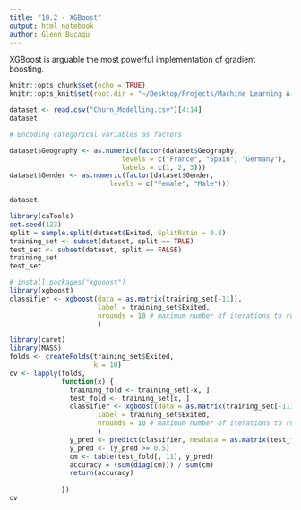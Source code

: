 ```yaml
---
title: "10.2 - XGBoost"
output: html_notebook
author: Glenn Bucagu
---
```


XGBoost is arguable the most powerful implementation of gradient boosting.

```r
knitr::opts_chunk$set(echo = TRUE)
knitr::opts_knit$set(root.dir = "~/Desktop/Projects/Machine Learning A-Z (Codes and Datasets)/Part 10 - Model Selection _ Boosting/Section 49 - XGBoost/R")
```

```r
dataset <- read.csv("Churn_Modelling.csv")[4:14]
dataset
```


```r
# Encoding categorical variables as factors

dataset$Geography <- as.numeric(factor(dataset$Geography, 
                            levels = c("France", "Spain", "Germany"),
                            labels = c(1, 2, 3)))
dataset$Gender <- as.numeric(factor(dataset$Gender,
                         levels = c("Female", "Male")))

dataset
```


```r
library(caTools)
set.seed(123)
split = sample.split(dataset$Exited, SplitRatio = 0.8)
training_set <- subset(dataset, split == TRUE)
test_set <- subset(dataset, split == FALSE)
training_set
test_set

```


```r
# install.packages("xgboost")
library(xgboost)
classifier <- xgboost(data = as.matrix(training_set[-11]),
                      label = training_set$Exited,
                      nrounds = 10 # maximum number of iterations to run XGBoost
                      )

```

```r
library(caret)
library(MASS)
folds <- createFolds(training_set$Exited, 
                     k = 10)
cv <- lapply(folds,
             function(x) {
               training_fold <- training_set[-x, ]
               test_fold <- training_set[x, ]
               classifier <- xgboost(data = as.matrix(training_set[-11]),
                      label = training_set$Exited,
                      nrounds = 10 # maximum number of iterations to run XGBoost
                      )
               y_pred <- predict(classifier, newdata = as.matrix(test_fold[-11]))
               y_pred <- (y_pred >= 0.5)
               cm <- table(test_fold[, 11], y_pred)
               accuracy = (sum(diag(cm))) / sum(cm)
               return(accuracy)
               
             })
cv

```

